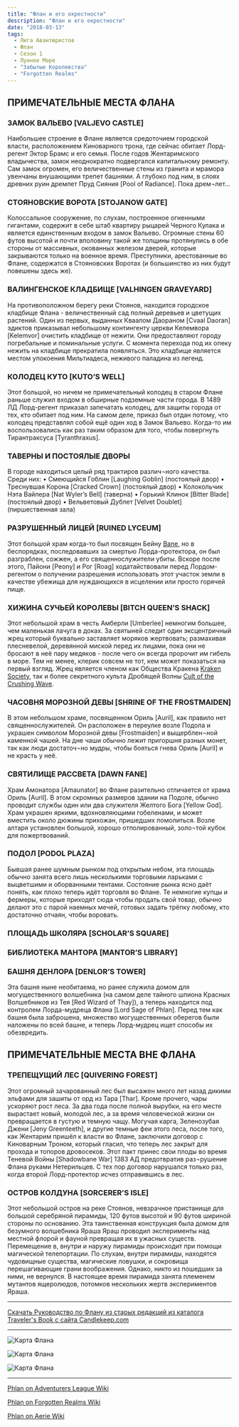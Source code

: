 ```yaml
---
title: "Флан и его окрестности"
description: "Флан и его окрестности"
date: "2018-03-13"
tags:
  - Лига Авантюристов
  - Флан
  - Сезон 1
  - Лунное Море
  - "Забытые Королевства"
  - "Forgotten Realms"
---
```


## ПРИМЕЧАТЕЛЬНЫЕ МЕСТА ФЛАНА

### ЗАМОК ВАЛЬЕВО \[VALJEVO CASTLE\]

Наибольшее строение в Флане является средоточием городской власти, расположением Киноварного трона, где сейчас обитает Лорд-регент Эктор Брамс и его семья. После годов Жентаримского владычества, замок неоднократно подвергался капитальному ремонту. Сам замок огромен, его величественные стены из гранита и мрамора увенчаны внушающими трепет башнями. А глубоко под ним, в слоях древних руин дремлет Пруд Сияния \[Pool of Radiance\]. Пока дрем¬лет...

### СТОЯНОВСКИЕ ВОРОТА \[STOJANOW GATE\]

Колоссальное сооружение, по слухам, построенное огненными гигантами, содержит в себе штаб квартиру рыцарей Черного Кулака и является единственным входом в замок Вальево. Огромные стены 60 футов высотой и почти вполовину такой же толщины протянулись в обе стороны от массивных, окованных железом дверей, которые закрываются только на военное время. Преступники, арестованные во Флане, содержатся в Стояновских Воротах (и большинство из них будут повешены здесь же).

### ВАЛИНГЕНСКОЕ КЛАДБИЩЕ \[VALHINGEN GRAVEYARD\]

На противоположном берегу реки Стоянов, находится городское кладбище Флана - величественный сад полный деревьев и цветущих растений. Один из первых, выданных Кваалом Даораном \[Cvaal Daoran\] эдиктов приказывал небольшому контингенту церкви Келемвора \[Kelemvor\] очистить кладбище от нежити. Они предоставляют городу погребальные и поминальные услуги. С момента перехода под их опеку нежить на кладбище прекратила появляться. Это кладбище является местом упокоения Мильтиадеса, неживого паладина из легенд.

### КОЛОДЕЦ КУТО \[KUTO’S WELL\]

Этот большой, но ничем не примечательный колодец в старом Флане раньше служил входом в обширные подземные части города. В 1489 ЛД Лорд-регент приказал запечатать колодец, для защиты города от тех, кто обитает под ним. На самом деле, приказ был отдан потому, что колодец представлял собой ещё один ход в Замок Вальево. Когда-то им воспользовались как раз таким образом для того, чтобы повергнуть Тирантраксуса \[Tyranthraxus\].

### ТАВЕРНЫ И ПОСТОЯЛЫЕ ДВОРЫ

В городе находиться целый ряд трактиров различ¬ного качества. Среди них: • Смеющийся Гоблин \[Laughing Goblin\] (постоялый двор) • Треснувшая Корона \[Cracked Crown\] (постоялый двор) • Колокольчик Нэта Вайлера \[Nat Wyler’s Bell\] (таверна) • Горький Клинок \[Bitter Blade\] (постоялый двор) • Вельветовый Дублет \[Velvet Doublet\] (пиршественная зала)

### РАЗРУШЕННЫЙ ЛИЦЕЙ \[RUINED LYCEUM\]

Этот большой храм когда-то был посвящен Бейну [Bane](http://journal.roll20.net/handout/-L6xulb51L7LulhGt13Z), но в беспорядках, последовавших за смертью Лорда-протектора, он был разграблен, сожжен, а его священнослужители убиты. Вскоре после этого, Пайони \[Peony\] и Рог \[Roag\] ходатайствовали перед Лордом-регентом о получении разрешения использовать этот участок земли в качестве убежища для нуждающихся в исцелении или просто горячей пище.

### ХИЖИНА СУЧЬЕЙ КОРОЛЕВЫ \[BITCH QUEEN’S SHACK\]

Этот небольшой храм в честь Амберли \[Umberlee\] немногим большее, чем маленькая лачуга в доках. За святыней следит один эксцентричный жрец который буквально заставляет моряков жертвовать; размахивая плесневелой, деревянной миской перед их лицами, пока они не бросают в неё пару медяков - после чего он всегда пророчит им гибель в море. Тем не менее, клерик совсем не тот, кем может показаться на первый взгляд. Жрец является членом как Общества Кракена [Kraken Society](http://journal.roll20.net/handout/-KP2dd5u_kjk768MzjZX), так и более секретного культа Дробящей Волны [Cult of the Crushing Wave](http://journal.roll20.net/handout/-L5k6BdeayMhej68WtNw).

### ЧАСОВНЯ МОРОЗНОЙ ДЕВЫ \[SHRINE OF THE FROSTMAIDEN\]

В этом небольшом храме, посвященном Ориль \[Auril\], как правило нет священнослужителей. Он расположен в переулке возле Подола и украшен символом Морозной девы \[Frostmaiden\] и выщерблен¬ной каменной чашей. На дне чаши обычно лежит пригоршня разных монет, так как люди достаточ¬но мудры, чтобы бояться гнева Ориль \[Auril\] и не красть у неё.

### СВЯТИЛИЩЕ РАССВЕТА \[DAWN FANE\]

Храм Амонатора \[Amaunator\] во Флане разительно отличается от храма Ориль \[Auril\]. В этом скромных размеров здании на Подоле, обычно проводит службы один или два служителя Желтого Бога \[Yellow God\]. Храм украшен яркими, вдохновляющими гобеленами, и может вместить около дюжины прихожан, пришедших помолиться. Возле алтаря установлен большой, хорошо отполированный, золо¬той кубок для пожертвований.

### ПОДОЛ \[PODOL PLAZA\]

Бывшая ранее шумным рынком под открытым небом, эта площадь обычно занята всего лишь несколькими торговыми ларьками с выцветшими и оборванными тентами. Состояние рынка ясно даёт понять, как плохо теперь идёт торговля во Флане. Те немногие купцы и фермеры, которые приходят сюда чтобы продать свой товар, обычно делают это с парой наемных мечей, готовых задать трёпку любому, кто достаточно отчаян, чтобы воровать.

### ПЛОЩАДЬ ШКОЛЯРА \[SCHOLAR’S SQUARE\]

### БИБЛИОТЕКА МАНТОРА \[MANTOR’S LIBRARY\]

### БАШНЯ ДЕНЛОРА \[DENLOR’S TOWER\]

Эта башня ныне необитаема, но ранее служила домом для могущественного волшебника (на самом деле тайного шпиона Красных Волшебников из Тея \[Red Wizard of Thay\]), а теперь находится под контролем Лорда-мудреца Флана \[Lord Sage of Phlan\]. Перед тем как башня была заброшена, множество могущественных оберегов были наложены по всей башне, и теперь Лорд-мудрец ищет способы их обезвредить.

## ПРИМЕЧАТЕЛЬНЫЕ МЕСТА ВНЕ ФЛАНА

### ТРЕПЕЩУЩИЙ ЛЕС \[QUIVERING FOREST\]

Этот огромный зачарованный лес был высажен много лет назад дикими эльфами для зашиты от орд из Тара \[Thar\]. Кроме прочего, чары ускоряют рост леса. За два года после полной вырубки, на его месте вырастает новый, молодой лес, а за время человеческой жизни он превращается в густую и темную чащу. Могучая карга, Зеленозубая Джени \[Jeny Greenteeth\], и другие темные феи этого леса, после того, как Жентарим пришёл к власти во Флане, заключили договор с Киноварным Троном, который гласил, что теперь лес закрыт для прохода и топоров дровосеков. Этот пакт принес свои плоды во время Теневой Войны \[Shadowbane War\] 1383 АД предотвратив раз¬рушение Флана руками Нетерильцев. С тех пор договор нарушался только раз, когда второй Лорд-протектор исчез отправившись в лес.

### ОСТРОВ КОЛДУНА \[SORCERER’S ISLE\]

Этот небольшой остров на реке Стоянов, невзрачное пристанище для большой серебряной пирамиды, 120 футов высотой и 90 футов шириной стороны по основанию. Эта таинственная конструкция была домом для безумного волшебника Яраша Яраш проводил эксперименты над местной флорой и фауной превращая их в ужасных существ. Перемещение в, внутри и наружу пирамиды происходит при помощи магической телепортации. По слухам, внутри пирамиды, находятся чудовищные существа, магические ловушки, и сокровища перешагивающие грани воображения. Однако, никто из пошедших за ними, не вернулся. В настоящее время пирамида занята племенем мутантов ящеролюдов, потомков нескольких жертв экспериментов Яраша.

---

[Скачать Руководство по Флану из старых редакций из каталога Traveler's Book с сайта Candlekeep.com](/wp-content/uploads/2018/07/phlancore.pdf "PhlanCore")

---

![Карта Флана](/images/phlan-map-2.jpg)

![Карта Флана](/images/phlan-map-3.png)

![Карта Флана](/images/phlan-map-4.webp)

---

[Phlan on Adventurers League Wiki](https://adventurersleague.wikia.com/wiki/Phlan)

[Phlan on Forgotten Realms Wiki](https://forgottenrealms.wikia.com/wiki/Phlan)

[Phlan on Aerie Wiki](http://wiki.aerie.ru/wiki/Флан)
